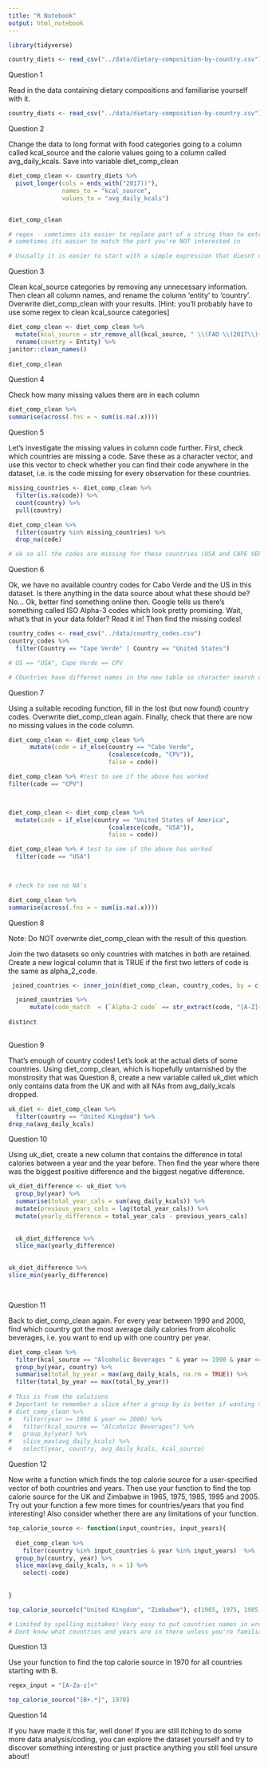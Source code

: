 ```yaml
---
title: "R Notebook"
output: html_notebook
---
```


```r

library(tidyverse)

country_diets <- read_csv("../data/dietary-composition-by-country.csv")

```

Question 1

Read in the data containing dietary compositions and familiarise yourself with it.

```r

country_diets <- read_csv("../data/dietary-composition-by-country.csv")

```


Question 2

Change the data to long format with food categories going to a column called kcal_source and the calorie values going to a column called avg_daily_kcals. Save into variable diet_comp_clean

```r
diet_comp_clean <- country_diets %>% 
  pivot_longer(cols = ends_with("2017))"), 
               names_to = "kcal_source",
               values_to = "avg_daily_kcals")


diet_comp_clean 

# regex - sometimes its easier to replace part of a string than to extract it
# sometimes its easier to match the part you're NOT interested in 

# Ususally it is easier to start with a simple expression that diesnt do everything u want and then build on iy

```


Question 3

Clean kcal_source categories by removing any unnecessary information. Then clean all column names, and rename the column ‘entity’ to ‘country’. Overwrite diet_comp_clean with your results. [Hint: you’ll probably have to use some regex to clean kcal_source categories]

```r

diet_comp_clean <- diet_comp_clean %>% 
  mutate(kcal_source = str_remove_all(kcal_source, " \\(FAO \\(2017\\)+")) %>% # could also replace with "" an empty space - then we dont get extra columns
  rename(country = Entity) %>% 
janitor::clean_names()
 
diet_comp_clean
```


Question 4

Check how many missing values there are in each column

```r

diet_comp_clean %>% 
summarise(across(.fns = ~ sum(is.na(.x))))

```


Question 5

Let’s investigate the missing values in column code further. First, check which countries are missing a code. Save these as a character vector, and use this vector to check whether you can find their code anywhere in the dataset, i.e. is the code missing for every observation for these countries.

```r
missing_countries <- diet_comp_clean %>% 
  filter(is.na(code)) %>% 
  count(country) %>% 
  pull(country)

diet_comp_clean %>% 
  filter(country %in% missing_countries) %>% 
  drop_na(code)

# ok so all the codes are missing for these countries (USA and CAPE VERDE)
```



Question 6

Ok, we have no available country codes for Cabo Verde and the US in this dataset. Is there anything in the data source about what these should be? No… Ok, better find something online then. Google tells us there’s something called ISO Alpha-3 codes which look pretty promising. Wait, what’s that in your data folder? Read it in! Then find the missing codes!

```r
country_codes <- read_csv("../data/country_codes.csv")
country_codes %>% 
  filter(Country == "Cape Verde" | Country == "United States")

# US == "USA", Cape Verde == CPV

# COuntries have differnet names in the new table so character search didnt work
```


Question 7

Using a suitable recoding function, fill in the lost (but now found) country codes. Overwrite diet_comp_clean again. Finally, check that there are now no missing values in the code column.

```r



diet_comp_clean <- diet_comp_clean %>%
      mutate(code = if_else(country == "Cabo Verde", 
                            (coalesce(code, "CPV")), 
                            false = code))

diet_comp_clean %>% #test to see if the above has worked
filter(code == "CPV")



diet_comp_clean <- diet_comp_clean %>% 
  mutate(code = if_else(country == "United States of America", 
                            (coalesce(code, "USA")), 
                            false = code))

diet_comp_clean %>% # test to see if the above has worked
  filter(code == "USA")
  


# check to see no NA's

diet_comp_clean %>% 
summarise(across(.fns = ~ sum(is.na(.x))))

```


Question 8

Note: Do NOT overwrite diet_comp_clean with the result of this question.

Join the two datasets so only countries with matches in both are retained. Create a new logical column that is TRUE if the first two letters of code is the same as alpha_2_code.

```r

 joined_countries <- inner_join(diet_comp_clean, country_codes, by = c("country" = "Country"))

  joined_countries %>% 
      mutate(code_match  = (`Alpha-2 code` == str_extract(code, "[A-Z]{2}")))
    
distinct
 

```


Question 9

That’s enough of country codes! Let’s look at the actual diets of some countries. Using diet_comp_clean, which is hopefully untarnished by the monstrosity that was Question 8, create a new variable called uk_diet which only contains data from the UK and with all NAs from avg_daily_kcals dropped.

```r

uk_diet <- diet_comp_clean %>% 
  filter(country == "United Kingdom") %>% 
drop_na(avg_daily_kcals)

```


Question 10

Using uk_diet, create a new column that contains the difference in total calories between a year and the year before. Then find the year where there was the biggest positive difference and the biggest negative difference.

```r

uk_diet_difference <- uk_diet %>% 
  group_by(year) %>% 
  summarise(total_year_cals = sum(avg_daily_kcals)) %>% 
  mutate(previous_years_cals = lag(total_year_cals)) %>% 
  mutate(yearly_difference = total_year_cals - previous_years_cals) 
  
  
  uk_diet_difference %>% 
  slice_max(yearly_difference)
  

uk_diet_difference %>% 
slice_min(yearly_difference)
  



```


Question 11

Back to diet_comp_clean again. For every year between 1990 and 2000, find which country got the most average daily calories from alcoholic beverages, i.e. you want to end up with one country per year.

```r




diet_comp_clean %>% 
  filter(kcal_source == "Alcoholic Beverages " & year >= 1990 & year <= 2000) %>% 
  group_by(year, country) %>%
  summarise(total_by_year = max(avg_daily_kcals, na.rm = TRUE)) %>% 
  filter(total_by_year == max(total_by_year))
  
# This is from the solutions
# Important to remember a slice after a group by is better if wanting to preserve more columns!!!
# diet_comp_clean %>%
#   filter(year >= 1990 & year <= 2000) %>%
#   filter(kcal_source == "Alcoholic Beverages") %>%
#   group_by(year) %>%
#   slice_max(avg_daily_kcals) %>%
#   select(year, country, avg_daily_kcals, kcal_source)

```




Question 12

Now write a function which finds the top calorie source for a user-specified vector of both countries and years. Then use your function to find the top calorie source for the UK and Zimbabwe in 1965, 1975, 1985, 1995 and 2005. Try out your function a few more times for countries/years that you find interesting! Also consider whether there are any limitations of your function.

```r
top_calorie_source <- function(input_countries, input_years){
  
  diet_comp_clean %>% 
    filter(country %in% input_countries & year %in% input_years)  %>% 
  group_by(country, year) %>% 
  slice_max(avg_daily_kcals, n = 1) %>% 
    select(-code)
  
  
}

top_calorie_source(c("United Kingdom", "Zimbabwe"), c(1965, 1975, 1985, 1995, 2005))

# Limited by spelling mistakes! Very easy to put countries names in wrongly
# Dont know what countries and years are in there unless you're familiar with the dataset

```



Question 13

Use your function to find the top calorie source in 1970 for all countries starting with B.

```r
regex_input = "[A-Za-z]+"

top_calorie_source("[B+.*]", 1970)

```


Question 14

If you have made it this far, well done! If you are still itching to do some more data analysis/coding, you can explore the dataset yourself and try to discover something interesting or just practice anything you still feel unsure about!
```r





```


